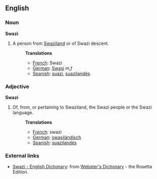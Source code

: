 ==English==
===Noun===
'''Swazi'''
#A person from [[Swaziland]] or of Swazi descent.
#:'''Translations'''
#:*[[French]]: Swazi
#:*[[German]]: [[Swasi]] ''m,f''
#:*[[Spanish]]: [[suazi]], [[suazilandés]]

===Adjective===
'''Swazi'''
#Of, from, or pertaining to Swaziland, the Swazi people or the Swazi language.
#:'''Translations'''
#:*[[French]]: swazi
#:*[[German]]: [[swasiländisch]]
#:*[[Spanish]]: [[suazilandés]]

=== External links ===
*[http://www.websters-online-dictionary.org/definition/Swazi-english/ Swazi - English Dictionary]: from [http://www.websters-online-dictionary.org/ Webster's Dictionary] - the Rosetta Edition.